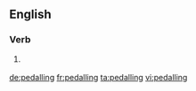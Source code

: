 ==English==

===Verb===
{{head|en}}

# {{context|British|lang=en}} {{present participle of|pedal}}

[[de:pedalling]]
[[fr:pedalling]]
[[ta:pedalling]]
[[vi:pedalling]]